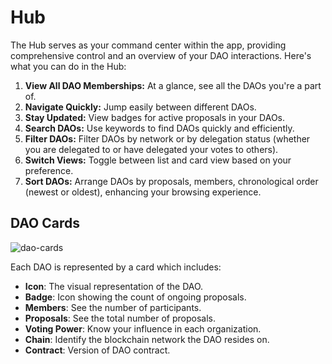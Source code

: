 # Hub

The Hub serves as your command center within the app, providing comprehensive control and an overview of your DAO interactions. Here's what you can do in the Hub:

1. **View All DAO Memberships:** At a glance, see all the DAOs you're a part of.
2. **Navigate Quickly:** Jump easily between different DAOs.
3. **Stay Updated:** View badges for active proposals in your DAOs.
4. **Search DAOs:** Use keywords to find DAOs quickly and efficiently.
5. **Filter DAOs:** Filter DAOs by network or by delegation status (whether you are delegated to or have delegated your votes to others).
6. **Switch Views:** Toggle between list and card view based on your preference.
7. **Sort DAOs:** Arrange DAOs by proposals, members, chronological order (newest or oldest), enhancing your browsing experience.

## DAO Cards

![dao-cards](https://github.com/0xBootleggers/user-guide/assets/522182/22f542cb-1497-4aa2-95ad-aa00f786b0c1)

Each DAO is represented by a card which includes:

- **Icon**: The visual representation of the DAO.
- **Badge**: Icon showing the count of ongoing proposals.
- **Members**: See the number of participants.
- **Proposals**: See the total number of proposals.
- **Voting Power**: Know your influence in each organization.
- **Chain**: Identify the blockchain network the DAO resides on.
- **Contract**: Version of DAO contract.
